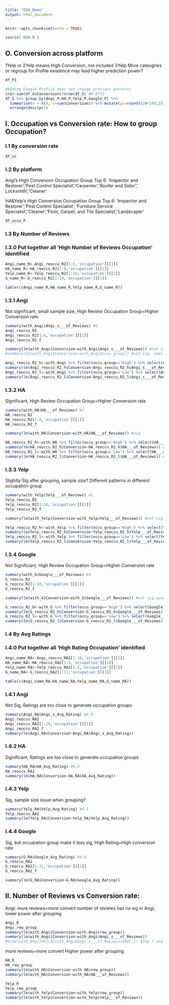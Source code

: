 ```yaml
---
title: "EDA_Demo"
output: html_document
---
```


```r
knitr::opts_chunk$set(echo = TRUE)
```

```r
source('EDA.R')
```
## O. Conversion across platform
1Yelp or 2Yelp means High Conversion, not included 3Yelp
More cateogries or regroup for Profile existence may lead higher prediction power? 
```r
df_P1
```
```r
#Adding Google Profile does not change previous patterns
cn1<-sum(df_G$Conversion)/nrow(df_G) #0.0731
df_G %>% group_by(Angi_P,HA_P,Yelp_P,Google_P) %>%
  summarise(n = n(), c=sum(Conversion)) %>% mutate(pc=round(c/n*100,2), all=round(cn1*100,2)) %>% 
  arrange(desc(pc))
```


## I. Occupation vs Conversion rate: How to group Occupation?
### I.1 By conversion rate
```r
df_oc
```

### I.2 By platform
Angi's High Conversion Occupation Group Top 6: 'Inspector and Restorer','Pest Control Specialist','Carpenter','Roofer and Sider','	Locksmith','Cleaner'

HA&Yelp's High Conversion Occupation Group Top 6: 'Inspector and Restorer','Pest Control Specialist', 'Furniture Service Specialist','Cleaner','Floor, Carpet, and Tile Specialist','Landscaper'
```r
df_occu_P
```

### I.3 By Number of Reviews

### I.3.0 Put together all 'High Number of Reviews Occupation' identified
```r
Angi_name_R<-Angi_reoccu_R2[1:6,'occupation'][[1]]
HA_name_R<-HA_reoccu_R2[1:8,'occupation'][[1]]
Yelp_name_R<-Yelp_reoccu_R2[1:10,'occupation'][[1]]
G_name_R<-G_reoccu_R2[1:10,'occupation'][[1]]

table(c(Angi_name_R,HA_name_R,Yelp_name_R,G_name_R))
```

### I.3.1 Angi
Not significant, small sample size, High Review Occupation Group=Higher Conversion rate
```r
summary(with_Angi$Angi_s___of_Reviews) #6
Angi_reoccu_R2
Angi_reoccu_R2[1:6,'occupation'][[1]]
Angi_reoccu_R2_f
```

```r
summary(lm(with_Angi$Conversion~with_Angi$Angi_s___of_Reviews)) #not sig
#summary(lm(with_Angi$Conversion~with_Angi$occu_group)) #not sig, smaller p value, larger R^2

Angi_reoccu_R2_h<-with_Angi %>% filter(occu_group=='High') %>% select(Angi_s___of_Reviews,Conversion)
summary(lm(Angi_reoccu_R2_h$Conversion~Angi_reoccu_R2_h$Angi_s___of_Reviews)) #not sig, smaller p value
Angi_reoccu_R2_l<-with_Angi %>% filter(occu_group=='Low') %>% select(Angi_s___of_Reviews,Conversion)
summary(lm(Angi_reoccu_R2_l$Conversion~Angi_reoccu_R2_l$Angi_s___of_Reviews)) #not sig, larger p value
```

### I.3.2 HA
Significant, High Review Occupation Group=Higher Conversion rate
```r
summary(with_HA$HA___of_Reviews) #2
HA_reoccu_R2
HA_reoccu_R2[1:8,'occupation'][[1]]
HA_reoccu_R2_f
```

```r
summary(lm(with_HA$Conversion~with_HA$HA___of_Reviews)) #sig

HA_reoccu_R2_h<-with_HA %>% filter(occu_group=='High') %>% select(HA___of_Reviews,Conversion)
summary(lm(HA_reoccu_R2_h$Conversion~HA_reoccu_R2_h$HA___of_Reviews)) #more sig
HA_reoccu_R2_l<-with_HA %>% filter(occu_group=='Low') %>% select(HA___of_Reviews,Conversion)
summary(lm(HA_reoccu_R2_l$Conversion~HA_reoccu_R2_l$HA___of_Reviews)) #not sig
```

### I.3.3 Yelp
Slightly Sig after grouping, sample size? Different patterns in different occupation group
```r
summary(with_Yelp$Yelp___of_Reviews) #1
Yelp_reoccu_R2
Yelp_reoccu_R2[1:10,'occupation'][[1]]
Yelp_reoccu_R2_f
```

```r
summary(lm(with_Yelp$Conversion~with_Yelp$Yelp___of_Reviews)) #not sig overall

Yelp_reoccu_R2_h<-with_Yelp %>% filter(occu_group=='High') %>% select(Yelp___of_Reviews,Conversion)
summary(lm(Yelp_reoccu_R2_h$Conversion~Yelp_reoccu_R2_h$Yelp___of_Reviews)) #not sig, larger p value
Yelp_reoccu_R2_l<-with_Yelp %>% filter(occu_group=='Low') %>% select(Yelp___of_Reviews,Conversion)
summary(lm(Yelp_reoccu_R2_l$Conversion~Yelp_reoccu_R2_l$Yelp___of_Reviews)) #slightly sig, smaller p value
```

### I.3.4 Google
Not Significant, High Review Occupation Group=Higher Conversion rate
```r
summary(with_G$Google___of_Reviews) #4
G_reoccu_R2
G_reoccu_R2[1:10,'occupation'][[1]]
G_reoccu_R2_f
```

```r
summary(lm(with_G$Conversion~with_G$Google___of_Reviews)) #not sig overall

G_reoccu_R2_h<-with_G %>% filter(occu_group=='High') %>% select(Google___of_Reviews,Conversion)
summary(lm(G_reoccu_R2_h$Conversion~G_reoccu_R2_h$Google___of_Reviews)) #not sig, smaller p value
G_reoccu_R2_l<-with_G %>% filter(occu_group=='Low') %>% select(Google___of_Reviews,Conversion)
summary(lm(G_reoccu_R2_l$Conversion~G_reoccu_R2_l$Google___of_Reviews)) #not sig, larger p value
```

### I.4 By Avg Ratings

### I.4.0 Put together all 'High Rating Occupation' identified
```r
Angi_name_RA<-Angi_reoccu_RA2[1:10,'occupation'][[1]]
HA_name_RA<-HA_reoccu_RA2[1:8,'occupation'][[1]]
Yelp_name_RA<-Yelp_reoccu_RA2[1:5,'occupation'][[1]]
G_name_RA<-G_reoccu_RA2[1:11,'occupation'][[1]]

table(c(Angi_name_RA,HA_name_RA,Yelp_name_RA,G_name_RA))
```

### I.4.1 Angi
Not Sig, Ratings are too close to generate occupation groups
```r
summary(Angi_RA$Angi_s_Avg_Rating) #4.9
Angi_reoccu_RA2
Angi_reoccu_RA2[1:10,'occupation'][[1]]
Angi_reoccu_RA2_f
summary(lm(Angi_RA$Conversion~Angi_RA$Angi_s_Avg_Rating))
```

### I.4.2 HA
Significant, Ratings are too close to generate occupation groups
```r
summary(HA_RA$HA_Avg_Rating) #4.9
HA_reoccu_RA2
summary(lm(HA_RA$Conversion~HA_RA$HA_Avg_Rating))
```

### I.4.3 Yelp
Sig, sample size issue when grouping?
```r
summary(Yelp_RA$Yelp_Avg_Rating) #4.5
Yelp_reoccu_RA2
summary(lm(Yelp_RA$Conversion~Yelp_RA$Yelp_Avg_Rating))
```

### I.4.4 Google
Sig, but occupation group make it less sig, High Rating=High conversion rate
```r
summary(G_RA$Google_Avg_Rating) #4.9
G_reoccu_RA2
G_reoccu_RA2[1:11,'occupation'][[1]]
G_reoccu_RA2_f
```

```r
summary(lm(G_RA$Conversion~G_RA$Google_Avg_Rating))
```

## II. Number of Reviews vs Conversion rate:
Angi:
more reviews=more convert
number of reviews has no sig in Angi, lower power after grouping
```r
Angi_R
Angi_rew_group
summary(lm(with_Angi$Conversion~with_Angi$rew_group))
summary(lm(with_Angi$Conversion~with_Angi$Angi_s___of_Reviews))
#View(with_Angi[which(with_Angi$Angi_s___of_Reviews>500),]) #Top 7 are HVAC Specialist, 3 Plumber
```

more reviews=more convert
Higher power after grouping
```r
HA_R
HA_rew_group
summary(lm(with_HA$Conversion~with_HA$rew_group))
summary(lm(with_HA$Conversion~with_HA$HA___of_Reviews))
```

```r
Yelp_R
Yelp_rew_group
summary(lm(with_Yelp$Conversion~with_Yelp$rew_group))
summary(lm(with_Yelp$Conversion~with_Yelp$Yelp___of_Reviews))
```

